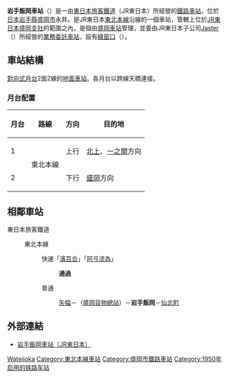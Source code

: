 {{NoteTA|1 = zh:岩手飯岡車站; zh-cn:岩手饭冈站; zh-tw:岩手飯岡車站; zh-hk:岩手飯岡站; }}
{{日本車站資訊
|公司色 = green
|文字色 =
|站名 = 岩手飯岡站
|圖片 = Iwateiioka.JPG
|pxl =
|圖片說明 = 站舍
|日文原名 = 岩手飯岡
|平假名 = いわていいおか
|羅馬拼音 = Iwate-Iioka
|電報略號 = イイ
|所屬公司 = [[東日本旅客鐵道|東日本旅客鐵道]]（JR東日本）
|所在地 = [[岩手縣|岩手縣]][[盛岡市|盛岡市]]永井17地割53
|啟用年月日 = 1950年（[[昭和|昭和]]25年）9月1日
|車站構造 = [[地面車站|地面車站]]
|月台配置 = 2面2線
|乘客人數 = 2,391
|上下車人次 =
|統計年度 = 2015年
|所屬路線 = {{Color|mediumseagreen|■}}[[東北本線|東北本線]]
|前一站 = *[[矢幅站|矢幅]]
|前一站距離 = 4.5
|後一站距離 = 3.9
|後一站 = [[仙北町站|仙北町]]
|距離 = 529.6
|起點站 = [[東京站|東京]]
|備註 = 業務委託站<br/>設有[[綠窗口|綠窗口]]
|全寬備註 = * 此段設有[[盛岡貨物總站|盛岡貨物總站]]。（距離東京528.8公里）
}}
'''岩手飯岡車站'''（{{jpn|j=岩手飯岡駅|hg=いわていいおかえき|rm=Iwate-iioka eki|f=y}}）是一由[[東日本旅客鐵道|東日本旅客鐵道]]（JR東日本）所經營的[[鐵路車站|鐵路車站]]，位於[[日本|日本]][[岩手縣|岩手縣]][[盛岡市|盛岡市]]永井。是JR東日本[[東北本線|東北本線]]沿線的一個車站，管轄上位於[[東日本旅客鐵道盛岡支社|JR東日本盛岡支社]]的範圍之內，是個由[[盛岡車站|盛岡車站]]管理，並委由JR東日本子公司[[Jaster|Jaster]]（{{lang|ja|ジャスター}}）所經營的[[業務委託車站|業務委託車站]]，設有[[綠窗口|綠窗口]]（{{lang|ja|みどりの窓口}}）。

== 車站結構 ==
[[對向式月台|對向式月台]]2面2線的[[地面車站|地面車站]]。各月台以跨線天橋連接。
=== 月台配置 ===
{| rules="rows" class="wikitable"
!月台<!-- 事業者側による呼称 --->!!路線!!方向!!目的地
|-
! 1
|rowspan=2|{{Color|mediumseagreen|■}}東北本線
| style="text-align:center" | 上行
|[[北上站|北上]]、[[一之關站|一之關]]方向
|-
! 2
| style="text-align:center" | 下行
|[[盛岡站|盛岡]]方向
|}
== 相鄰車站 ==
; 東日本旅客鐵道
: {{Color|mediumseagreen|■}}東北本線
:: {{Color|red|□}}快速「[[濱百合號列車|濱百合]]」「[[東北本線#快速「アテルイ」|阿弖流為]]」
::: '''通過'''
:: {{Color|gray|■}}普通
::: [[矢幅站|矢幅]]－（[[盛岡貨物總站|盛岡貨物總站]]）－'''岩手飯岡'''－[[仙北町站|仙北町]]

== 外部連結 ==
* {{ja}}[http://www.jreast.co.jp/estation/station/info.aspx?StationCd=182 岩手飯岡車站（JR東日本）] {{Wayback|url=http://www.jreast.co.jp/estation/station/info.aspx?StationCd=182 |date=20110323115130 }}

{{東北本線}}

{{japan-rail-stub}}

{{DEFAULTSORT:Iwate-Iioka}}

[[Category:日本鐵路車站_I|Wateiioka]]
[[Category:東北本線車站|Category:東北本線車站]]

[[Category:盛岡市鐵路車站|Category:盛岡市鐵路車站]]
[[Category:1950年启用的铁路车站|Category:1950年启用的铁路车站]]